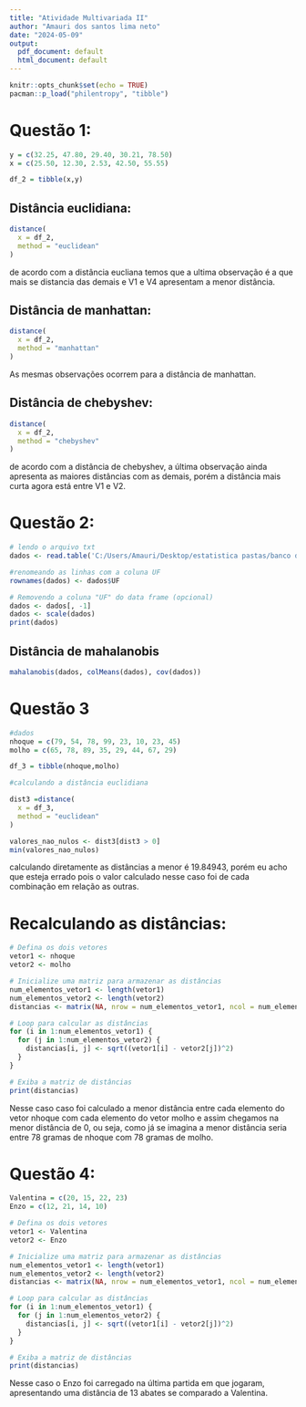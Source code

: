 ---
title: "Atividade Multivariada II"
author: "Amauri dos santos lima neto"
date: "2024-05-09"
output:
  pdf_document: default
  html_document: default
---

```{r setup, include=FALSE}
knitr::opts_chunk$set(echo = TRUE)
pacman::p_load("philentropy", "tibble")
```


# Questão 1:
```{r}
y = c(32.25, 47.80, 29.40, 30.21, 78.50)
x = c(25.50, 12.30, 2.53, 42.50, 55.55)
```

```{r}
df_2 = tibble(x,y)
```

## Distância euclidiana:
```{r}
distance(
  x = df_2,
  method = "euclidean"
)
```
de acordo com a distância eucliana temos que a ultima observação é a que mais se distancia das demais e V1 e V4 apresentam a menor distância. 

## Distância de manhattan:
```{r}
distance(
  x = df_2,
  method = "manhattan"
)
```
As mesmas observações ocorrem para a distância de manhattan.

## Distância de chebyshev:
```{r}
distance(
  x = df_2,
  method = "chebyshev"
)
```
de acordo com a distância de chebyshev, a última observação ainda apresenta as maiores distâncias com as demais, porém a distância mais curta agora está entre V1 e V2.



# Questão 2:


```{r}
# lendo o arquivo txt
dados <- read.table('C:/Users/Amauri/Desktop/estatistica pastas/banco de dados/DADOS.TXT', header = TRUE, sep = "\t", dec = ",")
```


```{r}
#renomeando as linhas com a coluna UF
rownames(dados) <- dados$UF

# Removendo a coluna "UF" do data frame (opcional)
dados <- dados[, -1]
dados <- scale(dados)
print(dados)
```


## Distância de mahalanobis
```{r}
mahalanobis(dados, colMeans(dados), cov(dados))
```


# Questão 3
```{r}
#dados
nhoque = c(79, 54, 78, 99, 23, 10, 23, 45)
molho = c(65, 78, 89, 35, 29, 44, 67, 29)

df_3 = tibble(nhoque,molho)

#calculando a distância euclidiana

dist3 =distance(
  x = df_3,
  method = "euclidean"
)
```
```{r}

valores_nao_nulos <- dist3[dist3 > 0]
min(valores_nao_nulos)
```

calculando diretamente as distâncias a menor é 19.84943, porém eu acho que esteja errado pois o valor calculado nesse caso foi de cada combinação em relação as outras.


# Recalculando as distâncias:
```{r}
# Defina os dois vetores
vetor1 <- nhoque
vetor2 <- molho

# Inicialize uma matriz para armazenar as distâncias
num_elementos_vetor1 <- length(vetor1)
num_elementos_vetor2 <- length(vetor2)
distancias <- matrix(NA, nrow = num_elementos_vetor1, ncol = num_elementos_vetor2)

# Loop para calcular as distâncias
for (i in 1:num_elementos_vetor1) {
  for (j in 1:num_elementos_vetor2) {
    distancias[i, j] <- sqrt((vetor1[i] - vetor2[j])^2)
  }
}

# Exiba a matriz de distâncias
print(distancias)
```
Nesse caso caso foi calculado a menor distância entre cada elemento do vetor nhoque com cada elemento do vetor molho e assim chegamos na menor distância de 0, ou seja, como já se imagina a menor distância seria entre 78 gramas de nhoque com 78 gramas de molho.


# Questão 4:


```{r}
Valentina = c(20, 15, 22, 23)
Enzo = c(12, 21, 14, 10)

```

```{r}
# Defina os dois vetores
vetor1 <- Valentina
vetor2 <- Enzo

# Inicialize uma matriz para armazenar as distâncias
num_elementos_vetor1 <- length(vetor1)
num_elementos_vetor2 <- length(vetor2)
distancias <- matrix(NA, nrow = num_elementos_vetor1, ncol = num_elementos_vetor2)

# Loop para calcular as distâncias
for (i in 1:num_elementos_vetor1) {
  for (j in 1:num_elementos_vetor2) {
    distancias[i, j] <- sqrt((vetor1[i] - vetor2[j])^2)
  }
}

# Exiba a matriz de distâncias
print(distancias)
```
Nesse caso o Enzo foi carregado na última partida em que jogaram, apresentando uma distância de 13 abates se comparado a Valentina.
